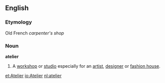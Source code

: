 ==English==
===Etymology===
Old French ''carpenter's shop''
===Noun===
'''atelier'''
#A [[workshop]] or [[studio]] especially for an [[artist]], [[designer]] or [[fashion house]].

[[et:Atelier]]
[[io:Atelier]]
[[nl:atelier]]